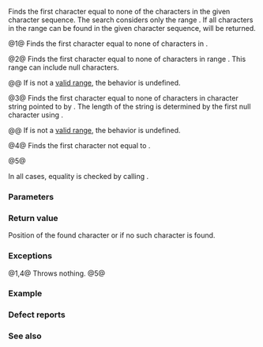 {{cpp/string/basic_string/title|find_first_not_of}}
{{cpp/string/basic_string/navbar}}
{{dcl begin}}
{{dcla|anchor=no|num=1|noexcept=c++11|constexpr=c++20|1=
size_type find_first_not_of( const basic_string&amp; str,
                             size_type pos = 0 ) const;
}}
{{dcla|anchor=no|num=2|constexpr=c++20|1=
size_type find_first_not_of( const CharT* s,
                             size_type pos, size_type count ) const;
}}
{{dcla|anchor=no|num=3|constexpr=c++20|1=
size_type find_first_not_of( const CharT* s,
                             size_type pos = 0 ) const;
}}
{{dcla|anchor=no|num=4|noexcept=c++11|constexpr=c++20|1=
size_type find_first_not_of( CharT ch, size_type pos = 0 ) const;
}}
{{dcla|anchor=no|num=5|since=c++17|constexpr=c++20|1=
template&lt; class StringViewLike &gt;
size_type
    find_first_not_of( const StringViewLike&amp; t,
                       size_type pos = 0 ) const noexcept(/* see below */);
}}
{{dcl end}}

Finds the first character equal to none of the characters in the given character sequence. The search considers only the range {{range/core|{{c|pos}}|{{lc|size()}}}}. If all characters in the range can be found in the given character sequence, {{lc|npos}} will be returned.

@1@ Finds the first character equal to none of characters in {{c|str}}.

@2@ Finds the first character equal to none of characters in range {{range|s|s + count}}. This range can include null characters.

@@ If {{range|s|s + count}} is not a [[cpp/iterator#Ranges|valid range]], the behavior is undefined.

@3@ Finds the first character equal to none of characters in character string pointed to by {{c|s}}. The length of the string is determined by the first null character using {{tt|Traits::length(s)}}.

@@ If {{range|s|s + Traits::length(s)}} is not a [[cpp/iterator#Ranges|valid range]], the behavior is undefined.

@4@ Finds the first character not equal to {{c|ch}}.

@5@ {{cpp/string/sv hack|finds the first character equal to none of characters in {{c|sv}}}}

In all cases, equality is checked by calling {{ltt|cpp/string/char_traits/cmp|Traits::eq}}.

===Parameters===
{{par begin}}
{{par|str|string identifying characters to search for}}
{{par|pos|position for the search to start from}}
{{par|count|length of character string identifying characters to search for}}
{{par|s|pointer to a character string identifying characters to search for}}
{{par|ch|character identifying characters to search for}}
{{par|t|object (convertible to {{lc|std::basic_string_view}}) identifying characters to search for}}
{{par end}}

===Return value===
Position of the found character or {{lc|std::string::npos}} if no such character is found.

===Exceptions===
@1,4@ Throws nothing.
@5@ {{noexcept|std::is_nothrow_convertible_v&lt;const T&amp;, std::basic_string_view&lt;CharT, Traits&gt;&gt;}}

{{cpp/strong exception safety guarantee}}

===Example===
{{example
|code=
#include &lt;iostream&gt;
#include &lt;string&gt;

int main()
{
    // Permit uppercase letters, lowercase letters and numbers in macro names
    const char* pattern = "ABCDEFGHIJKLMNOPQRSTUVWXYZ"
                          "abcdefghijklmnopqrstuvwxyz"
                          "0123456789";

    std::string data = "1) %FIX, 2) %HACK, and 3) %TODO";
    const std::string replacement = "%DONE%";

    std::cout &lt;&lt; "Before: " &lt;&lt; data &lt;&lt; '\n';

    for (std::string::size_type first{}, last{};
        (first = data.find('%', first)) != std::string::npos;
        first += replacement.size())
    {
        last = data.find_first_not_of(pattern, first + 1);
        if (last == std::string::npos)
            last = data.length();

        // Now first at '%' and last is one past end of the found substring
        data.replace(first, last - first, replacement);
    }

    std::cout &lt;&lt; "After: " &lt;&lt; data &lt;&lt; '\n';
}
|output=
Before: 1) %FIX, 2) %HACK, and 3) %TODO
After: 1) %DONE%, 2) %DONE%, and 3) %DONE%
}}

===Defect reports===
{{dr list begin}}
{{dr list item|wg=lwg|dr=847|std=C++98|before=there was no exception safety guarantee|after=added strong exception safety guarantee}}
{{dr list item|wg=lwg|dr=2064|std=C++11|before=overloads {{v|3,4}} were noexcept|after=removed}}
{{dr list item|wg=lwg|dr=2946|std=C++17|before=overload {{v|5}} caused ambiguity in some cases|after=avoided by making it a template}}
{{dr list item|paper=P1148R0|std=C++11&lt;br&gt;C++17|before=noexcept for overloads {{v|4,5}} were&lt;br&gt;accidentally dropped by LWG2064/LWG2946|after=restored}}
{{dr list end}}

===See also===
{{dsc begin}}
{{dsc inc|cpp/string/basic_string/dsc find}}
{{dsc inc|cpp/string/basic_string/dsc rfind}}
{{dsc inc|cpp/string/basic_string/dsc find_first_of}}
{{dsc inc|cpp/string/basic_string/dsc find_last_of}}
{{dsc inc|cpp/string/basic_string/dsc find_last_not_of}}
{{dsc inc|cpp/string/basic_string_view/dsc find_first_not_of}}
{{dsc end}}

{{langlinks|de|es|fr|it|ja|pt|ru|zh}}